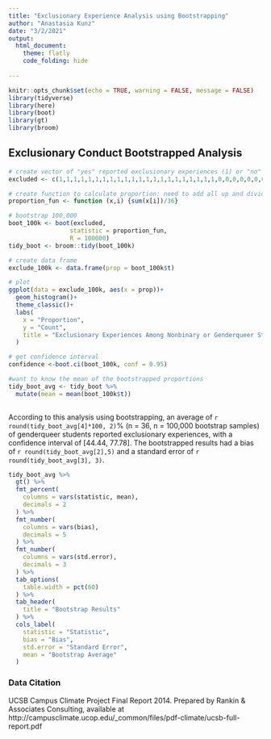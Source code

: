 ```yaml
---
title: "Exclusionary Experience Analysis using Bootstrapping"
author: "Anastasia Kunz"
date: "3/2/2021"
output:
  html_document:
    theme: flatly
    code_folding: hide
  
---
```


```r
knitr::opts_chunk$set(echo = TRUE, warning = FALSE, message = FALSE)
library(tidyverse)
library(here)
library(boot)
library(gt)
library(broom)
```

## Exclusionary Conduct Bootstrapped Analysis

```r
# create vector of "yes" reported exclusionary experiences (1) or "no" did not report exclusionary experiences (0)
excluded <- c(1,1,1,1,1,1,1,1,1,1,1,1,1,1,1,1,1,1,1,1,1,1,0,0,0,0,0,0,0,0,0,0,0,0,0,0)

# create function to calculate proportion: need to add all up and divide by 36, then multiply by 100
proportion_fun <- function (x,i) {sum(x[i])/36}

# bootstrap 100,000
boot_100k <- boot(excluded,
                 statistic = proportion_fun,
                 R = 100000)
tidy_boot <- broom::tidy(boot_100k)

# create data frame
exclude_100k <- data.frame(prop = boot_100k$t)

# plot
ggplot(data = exclude_100k, aes(x = prop))+
  geom_histogram()+
  theme_classic()+
  labs(
    x = "Proportion",
    y = "Count",
    title = "Exclusionary Experiences Among Nonbinary or Genderqueer Students"
  )

```

```r
# get confidence interval
confidence <-boot.ci(boot_100k, conf = 0.95)

#want to know the mean of the bootstrapped proportions
tidy_boot_avg <- tidy_boot %>%
  mutate(mean = mean(boot_100k$t))
  

```

According to this analysis using bootstrapping, an average of `r round(tidy_boot_avg[4]*100, 2)`% (n = 36, n = 100,000 bootstrap samples) of genderqueer students reported exclusionary experiences, with a confidence interval of [44.44, 77.78]. The bootstrapped results had a bias of `r round(tidy_boot_avg[2],5)` and a standard error of `r round(tidy_boot_avg[3], 3)`.

```r
tidy_boot_avg %>% 
  gt() %>% 
  fmt_percent(
    columns = vars(statistic, mean),
    decimals = 2
  ) %>% 
  fmt_number(
    columns = vars(bias),
    decimals = 5
  ) %>% 
  fmt_number(
    columns = vars(std.error),
    decimals = 3
  ) %>% 
  tab_options(
    table.width = pct(60)
  ) %>% 
  tab_header(
    title = "Bootstrap Results"
  ) %>% 
  cols_label(
    statistic = "Statistic",
    bias = "Bias",
    std.error = "Standard Error",
    mean = "Bootstrap Average"
  )
```




### Data Citation

UCSB Campus Climate Project Final Report 2014. Prepared by Rankin & Associates Consulting, available at http://campusclimate.ucop.edu/_common/files/pdf-climate/ucsb-full-report.pdf